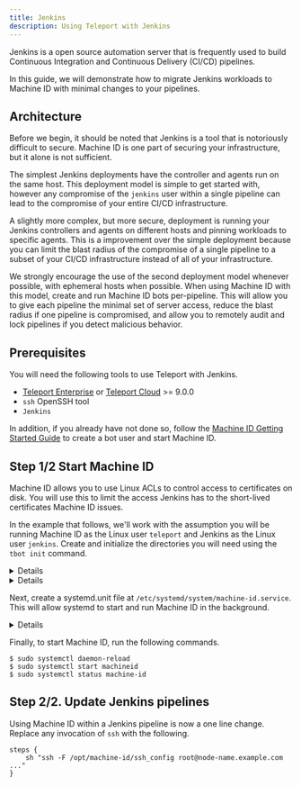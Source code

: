 ```yaml
---
title: Jenkins
description: Using Teleport with Jenkins
---
```


Jenkins is a open source automation server that is frequently used to build
Continuous Integration and Continuous Delivery (CI/CD) pipelines.

In this guide, we will demonstrate how to migrate Jenkins workloads to
Machine ID with minimal changes to your pipelines.

## Architecture

Before we begin, it should be noted that Jenkins is a tool that is notoriously
difficult to secure. Machine ID is one part of securing your infrastructure,
but it alone is not sufficient.

The simplest Jenkins deployments have the controller and agents run on the
same host. This deployment model is simple to get started with, however any
compromise of the `jenkins` user within a single pipeline can lead to the
compromise of your entire CI/CD infrastructure.

A slightly more complex, but more secure, deployment is running your Jenkins
controllers and agents on different hosts and pinning workloads to specific
agents. This is a improvement over the simple deployment because you can limit
the blast radius of the compromise of a single pipeline to a subset of your
CI/CD infrastructure instead of all of your infrastructure.

We strongly encourage the use of the second deployment model whenever possible,
with ephemeral hosts when possible. When using Machine ID with this model,
create and run Machine ID bots per-pipeline. This will allow you to give each
pipeline the minimal set of server access, reduce the blast radius if one
pipeline is compromised, and allow you to remotely audit and lock pipelines if
you detect malicious behavior.

## Prerequisites

You will need the following tools to use Teleport with Jenkins.

- [Teleport Enterprise](../../enterprise/introduction.mdx) or [Teleport Cloud](../../cloud/introduction.mdx) >= 9.0.0 
- `ssh` OpenSSH tool
- `Jenkins`

In addition, if you already have not done so, follow the
[Machine ID Getting Started Guide](../../docs/pages/machine-id/getting-started.mdx)
to create a bot user and start Machine ID.

## Step 1/2 Start Machine ID

Machine ID allows you to use Linux ACLs to control access to certificates on
disk. You will use this to limit the access Jenkins has to the short-lived
certificates Machine ID issues.

In the example that follows, we'll work with the assumption you will be running
Machine ID as the Linux user `teleport` and Jenkins as the Linux user
`jenkins`. Create and initialize the directories you will need using the
`tbot init` command.

<Details scope={["cloud"]} scopeOnly={true}>
```code
$ tbot init \
    --destination-dir=/opt/machine-id \
    --bot-user=teleport \
    --owner=teleport:teleport \
    --reader-user=jenkins \
    --auth-server=example.teleport.sh:443
```
</Details>
<Details scope={["oss","enterprise"]} scopeOnly={true}>
```code
$ tbot init \
    --destination-dir=/opt/machine-id \
    --bot-user=teleport \
    --owner=teleport:teleport \
    --reader-user=jenkins \
    --auth-server=auth.example.com:3025
```
</Details>

Next, create a systemd.unit file at `/etc/systemd/system/machine-id.service`.
This will allow systemd to start and run Machine ID in the background.

<Details scope={["cloud"]} scopeOnly={true}>
```code
[Unit]
Description=Teleport Machine ID Service
After=network.target

[Service]
Type=simple
User=teleport
Group=teleport
Restart=on-failure
ExecStart=/usr/local/bin/tbot start --destination-dir=/opt/machine-id --token=00000000000000000000000000000000 --ca-pin=sha256:1111111111111111111111111111111111111111111111111111111111111111 --auth-server=example.teleport.sh:443
ExecReload=/bin/kill -HUP $MAINPID
PIDFile=/run/machineid.pid
LimitNOFILE=8192

[Install]
WantedBy=multi-user.target
```
</Details>
<Details scope={["oss","enterprise"]} scopeOnly={true}>
```code
[Unit]
Description=Teleport Machine ID Service
After=network.target

[Service]
Type=simple
User=teleport
Group=teleport
Restart=on-failure
ExecStart=/usr/local/bin/tbot start --destination-dir=/opt/machine-id --token=00000000000000000000000000000000 --ca-pin=sha256:1111111111111111111111111111111111111111111111111111111111111111 --auth-server=auth.example.com:3025
ExecReload=/bin/kill -HUP $MAINPID
PIDFile=/run/machineid.pid
LimitNOFILE=8192

[Install]
WantedBy=multi-user.target
```
</Details>

Finally, to start Machine ID, run the following commands.

```code
$ sudo systemctl daemon-reload 
$ sudo systemctl start machineid
$ sudo systemctl status machine-id
```

## Step 2/2. Update Jenkins pipelines

Using Machine ID within a Jenkins pipeline is now a one line change. Replace any invocation of `ssh` with the following.

```
steps {
    sh "ssh -F /opt/machine-id/ssh_config root@node-name.example.com ..."
}
```
